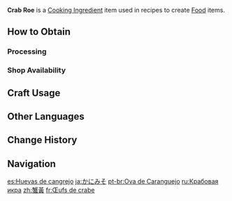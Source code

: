 {{Item Infobox
|id           = 100074
|image        = Item Crab Roe.png
|type         = Cooking Ingredients
|invCategory  = Materials
|description  = A delicacy specific to female crabs. A rare and prized ingredient that isn't quite to everyone's taste.
|rarity       = 3
|source1      = [[Processing]]
|source2      = {{Sold By}}
}}
'''Crab Roe''' is a [[Cooking Ingredient]] item used in recipes to create [[Food]] items.

==How to Obtain==
===Processing===
{{Recipe
|type = Processing
|Crab = 4
|time = 20
|sort = Crab
}}

===Shop Availability===
{{Shop Availability}}

==Craft Usage==
{{Craft Usage}}

==Other Languages==
{{Other Languages|default_hidden = 1
|en      = Crab Roe
|zhs     = 蟹黄
|zhs_rm  = Xièhuáng
|zht     = 蟹黃
|zht_rm  = Xièhuáng
|ja      = かにみそ
|ja_rm   = Kanimiso
|ko      = 꽃게알
|ko_rm   = Kkotgeal
|es      = Huevas de cangrejo
|fr      = Œufs de crabe
|ru      = Крабовая икра
|th      = Crab Roe
|vi      = Gạch Cua
|de      = Krebsrogen
|id      = Crab Roe
|pt      = Ova de Caranguejo
}}

==Change History==
{{Change History|1.0}}

==Navigation==
{{Material Navbox|type=Crafting Materials}}

[[es:Huevas de cangrejo]]
[[ja:かにみそ]]
[[pt-br:Ova de Caranguejo]]
[[ru:Крабовая икра]]
[[zh:蟹黃]]
[[fr:Œufs de crabe]]